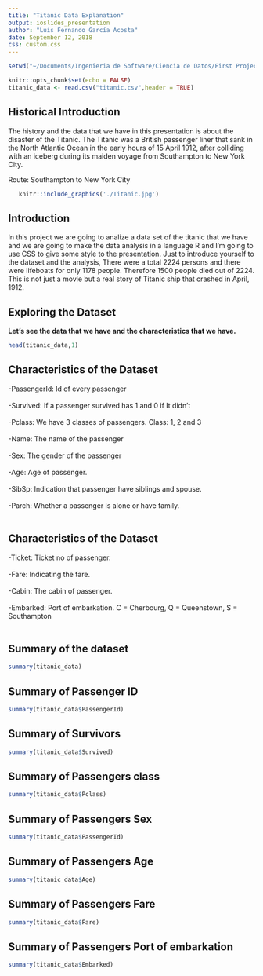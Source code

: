 ```yaml
---
title: "Titanic Data Explanation"
output: ioslides_presentation
author: "Luis Fernando García Acosta"
date: September 12, 2018
css: custom.css
---
```


```r

setwd("~/Documents/Ingenieria de Software/Ciencia de Datos/First Project")
```

```r
knitr::opts_chunk$set(echo = FALSE)
titanic_data <- read.csv("titanic.csv",header = TRUE)
```

## Historical Introduction 
The history and the data that we have in this presentation is about the disaster of the Titanic. The Titanic was a British passenger liner that sank in the North Atlantic Ocean in the early hours of 15 April 1912, after colliding with an iceberg during its maiden voyage from Southampton to New York City.

Route:	Southampton to New York City

```r
   knitr::include_graphics('./Titanic.jpg')
```

## Introduction
In this project we are going to analize a data set of the titanic that we have and we are going to make the data analysis in a language R and I'm going to use CSS to give some style to the presentation.
Just to introduce yourself to the dataset and the analysis, There were a total 2224 persons and there were lifeboats for only 1178 people. Therefore 1500 people died out of 2224. This is not just a movie but a real story of Titanic ship that crashed in April, 1912.

## Exploring the Dataset
<strong>Let's see the data that we have and the characteristics that we have.</strong>
```r
head(titanic_data,1)
```

## Characteristics of the Dataset
  -PassengerId: Id of every passenger</br></br>
  -Survived: If a passenger survived has 1 and 0 if It didn't</br></br>
  -Pclass: We have 3 classes of passengers. Class: 1, 2 and 3</br></br>
  -Name: The name of the passenger</br></br>
  -Sex: The gender of the passenger</br></br>
  -Age: Age of passenger.</br></br>
  -SibSp: Indication that passenger have siblings and spouse.</br></br>
  -Parch: Whether a passenger is alone or have family.</br></br>

## Characteristics of the Dataset
  -Ticket: Ticket no of passenger.</br></br>
  -Fare: Indicating the fare.</br></br>
  -Cabin: The cabin of passenger.</br></br>
  -Embarked: Port of embarkation. C = Cherbourg, Q = Queenstown, S =              Southampton</br></br>

## Summary of the dataset

```r
summary(titanic_data)
```

## Summary of Passenger ID
```r
summary(titanic_data$PassengerId)
```

## Summary of Survivors
```r
summary(titanic_data$Survived)
```

## Summary of Passengers class
```r
summary(titanic_data$Pclass)
```

## Summary of Passengers Sex
```r
summary(titanic_data$PassengerId)
```

## Summary of Passengers Age
```r
summary(titanic_data$Age)
```
  
## Summary of Passengers Fare
```r
summary(titanic_data$Fare)
```
  

## Summary of Passengers Port of embarkation
```r
summary(titanic_data$Embarked)
```
  

